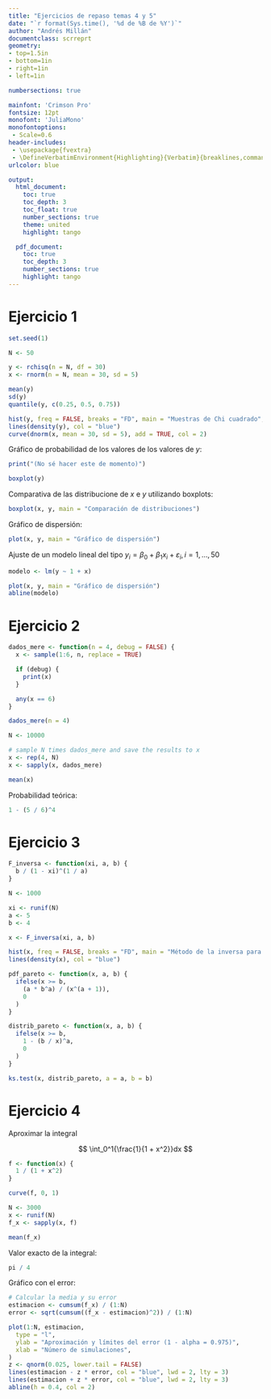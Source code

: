 ```yaml
---
title: "Ejercicios de repaso temas 4 y 5"
date: "`r format(Sys.time(), '%d de %B de %Y')`"
author: "Andrés Millán"
documentclass: scrreprt
geometry:
- top=1.5in
- bottom=1in
- right=1in
- left=1in

numbersections: true

mainfont: 'Crimson Pro'
fontsize: 12pt
monofont: 'JuliaMono'
monofontoptions:
 - Scale=0.6
header-includes:
 - \usepackage{fvextra}
 - \DefineVerbatimEnvironment{Highlighting}{Verbatim}{breaklines,commandchars=\\\{\}}
urlcolor: blue

output:
  html_document:
    toc: true
    toc_depth: 3
    toc_float: true
    number_sections: true
    theme: united
    highlight: tango

  pdf_document:
    toc: true
    toc_depth: 3
    number_sections: true
    highlight: tango
---
```


# Ejercicio 1

```r
set.seed(1)

N <- 50

y <- rchisq(n = N, df = 30)
x <- rnorm(n = N, mean = 30, sd = 5)
```

```r
mean(y)
sd(y)
quantile(y, c(0.25, 0.5, 0.75))
```

```r
hist(y, freq = FALSE, breaks = "FD", main = "Muestras de Chi cuadrado", ylim = c(0, 0.1))
lines(density(y), col = "blue")
curve(dnorm(x, mean = 30, sd = 5), add = TRUE, col = 2)
```

Gráfico de probabilidad de los valores de los valores de $y$:

```r
print("(No sé hacer este de momento)")
```

```r
boxplot(y)
```

Comparativa de las distribucione de $x$ e $y$ utilizando boxplots:

```r
boxplot(x, y, main = "Comparación de distribuciones")
```

Gráfico de dispersión:

```r
plot(x, y, main = "Gráfico de dispersión")
```

Ajuste de un modelo lineal del tipo $y_i = \beta_0 + \beta_1 x_i + \varepsilon_i, i = 1, \dots, 50$

```r
modelo <- lm(y ~ 1 + x)
```

```r
plot(x, y, main = "Gráfico de dispersión")
abline(modelo)
```

# Ejercicio 2

```r
dados_mere <- function(n = 4, debug = FALSE) {
  x <- sample(1:6, n, replace = TRUE)

  if (debug) {
    print(x)
  }

  any(x == 6)
}
```

```r
dados_mere(n = 4)
```

```r
N <- 10000

# sample N times dados_mere and save the results to x
x <- rep(4, N)
x <- sapply(x, dados_mere)

mean(x)
```

Probabilidad teórica:

```r
1 - (5 / 6)^4
```

# Ejercicio 3

```r
F_inversa <- function(xi, a, b) {
  b / (1 - xi)^(1 / a)
}

N <- 1000

xi <- runif(N)
a <- 5
b <- 4

x <- F_inversa(xi, a, b)

hist(x, freq = FALSE, breaks = "FD", main = "Método de la inversa para la distribución de Pareto", ylim = c(0, 1.2))
lines(density(x), col = "blue")
```

```r
pdf_pareto <- function(x, a, b) {
  ifelse(x >= b,
    (a * b^a) / (x^(a + 1)),
    0
  )
}

distrib_pareto <- function(x, a, b) {
  ifelse(x >= b,
    1 - (b / x)^a,
    0
  )
}

ks.test(x, distrib_pareto, a = a, b = b)
```

# Ejercicio 4

Aproximar la integral

$$
\int_0^1{\frac{1}{1 + x^2}}dx
$$

```r
f <- function(x) {
  1 / (1 + x^2)
}

curve(f, 0, 1)
```

```r
N <- 3000
x <- runif(N)
f_x <- sapply(x, f)

mean(f_x)
```

Valor exacto de la integral:

```r
pi / 4
```

Gráfico con el error:

```r
# Calcular la media y su error
estimacion <- cumsum(f_x) / (1:N)
error <- sqrt(cumsum((f_x - estimacion)^2)) / (1:N)

plot(1:N, estimacion,
  type = "l",
  ylab = "Aproximación y límites del error (1 - alpha = 0.975)",
  xlab = "Número de simulaciones",
)
z <- qnorm(0.025, lower.tail = FALSE)
lines(estimacion - z * error, col = "blue", lwd = 2, lty = 3)
lines(estimacion + z * error, col = "blue", lwd = 2, lty = 3)
abline(h = 0.4, col = 2)
```